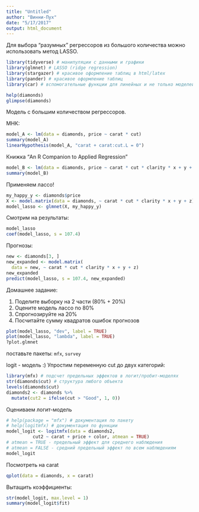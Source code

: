```yaml
---
title: "Untitled"
author: "Винни-Пух"
date: "5/17/2017"
output: html_document
---
```


Для выбора "разумных" регрессоров из большого количества можно использовать метод LASSO.

```r
library(tidyverse) # манипуляции с данными и графики
library(glmnet) # LASSO (ridge regression)
library(stargazer) # красивое оформление таблиц в html/latex
library(pander) # красивое оформление таблиц
library(car) # вспомогательные функции для линейных и не только моделей
```


```r
help(diamonds)
glimpse(diamonds)
```

Модель с большим количеством регрессоров.

МНК:

```r
model_A <- lm(data = diamonds, price ~ carat * cut)
summary(model_A)
linearHypothesis(model_A, "carat + carat:cut.L = 0")
```

Книжка "An R Companion to Applied Regression"

```r
model_B <- lm(data = diamonds, price ~ carat * cut * clarity * x + y + z)
summary(model_B)
```

Применяем лассо!

```r
my_happy_y <- diamonds$price
X <- model.matrix(data = diamonds, ~ carat * cut * clarity * x + y + z)
model_lasso <- glmnet(X, my_happy_y)
```

Смотрим на результаты:
```r
model_lasso
coef(model_lasso, s = 107.4)
```

Прогнозы:
```r
new <- diamonds[3, ]
new_expanded <- model.matrix(
  data = new, ~ carat * cut * clarity * x + y + z)
new_expanded
predict(model_lasso, s = 107.4, new_expanded)
```

Домашнее задание:

1. Поделите выборку на 2 части (80% + 20%)
2. Оцените модель лассо по 80%
3. Спрогнозируйте на 20%
4. Посчитайте сумму квадратов ошибок прогнозов

```r
plot(model_lasso, "dev", label = TRUE)
plot(model_lasso, "lambda", label = TRUE)
?plot.glmnet
```


поставьте пакеты: `mfx`, `survey`

logit - модель :)
Упростим переменную cut до двух категорий:
```r
library(mfx) # подсчет предельных эффектов в логит/пробит-моделях
str(diamonds$cut) # структура любого объекта
levels(diamonds$cut)
diamonds2 <- diamonds %>% 
  mutate(cut2 = ifelse(cut > "Good", 1, 0))
```

Оцениваем логит-модель
```r
# help(package = "mfx") # документация по пакету
# help(logitmfx) # документация по функции
model_logit <- logitmfx(data = diamonds2, 
          cut2 ~ carat + price + color, atmean = TRUE)
# atmean = TRUE - предельный эффект для среднего наблюдения
# atmean = FALSE - средний предельный эффект по всем наблюдениям
model_logit
```



Посмотреть на carat
```r
qplot(data = diamonds, x = carat)
```

Вытащить коэффициенты:
```r
str(model_logit, max.level = 1)
summary(model_logit$fit)
```







